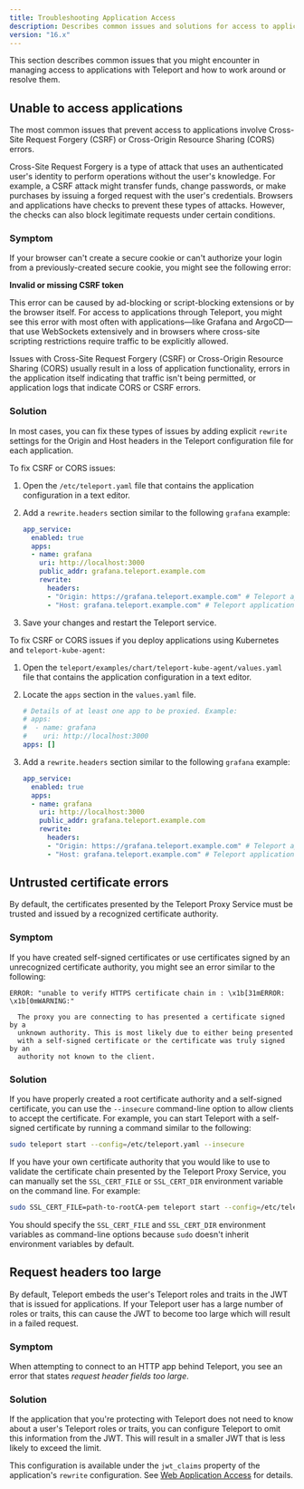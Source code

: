 ```yaml
---
title: Troubleshooting Application Access
description: Describes common issues and solutions for access to applications protected by Teleport.
version: "16.x"
---
```


This section describes common issues that you might encounter in managing access to applications
with Teleport and how to work around or resolve them.

## Unable to access applications

The most common issues that prevent access to applications involve Cross-Site Request Forgery (CSRF) or
Cross-Origin Resource Sharing (CORS) errors.

Cross-Site Request Forgery is a type of attack that uses an authenticated user's identity to perform operations
without the user's knowledge. For example, a CSRF attack might transfer funds, change passwords, or make purchases
by issuing a forged request with the user's credentials. Browsers and applications have checks to prevent these
types of attacks. However, the checks can also block legitimate requests under certain conditions.

### Symptom

If your browser can't create a secure cookie or can't authorize your login from a previously-created secure
cookie, you might see the following error:

**Invalid or missing CSRF token**

This error can be caused by ad-blocking or script-blocking extensions or by the browser itself.
For access to applications through Teleport, you might see this error with most often with
applications—like Grafana and ArgoCD—that use WebSockets extensively and in browsers where
cross-site scripting restrictions require traffic to be explicitly allowed.

Issues with Cross-Site Request Forgery (CSRF) or Cross-Origin Resource Sharing (CORS) usually
result in a loss of application functionality, errors in the application itself indicating that
traffic isn't being permitted, or application logs that indicate CORS or CSRF errors.

### Solution

In most cases, you can fix these types of issues by adding explicit `rewrite` settings for the Origin and Host headers
in the Teleport configuration file for each application.

To fix CSRF or CORS issues:

1. Open the `/etc/teleport.yaml` file that contains the application configuration in a text editor.

2. Add a `rewrite.headers` section similar to the following `grafana` example:

   ```yaml
   app_service:
     enabled: true
     apps:
     - name: grafana
       uri: http://localhost:3000
       public_addr: grafana.teleport.example.com
       rewrite:
         headers:
         - "Origin: https://grafana.teleport.example.com" # Teleport application subdomain prepended with "https://"
         - "Host: grafana.teleport.example.com" # Teleport application subdomain itself
   ```

3. Save your changes and restart the Teleport service.

To fix CSRF or CORS issues if you deploy applications using Kubernetes and `teleport-kube-agent`:

1. Open the `teleport/examples/chart/teleport-kube-agent/values.yaml` file that contains the application
   configuration in a text editor.

2. Locate the `apps` section in the `values.yaml` file.

   ```yaml
   # Details of at least one app to be proxied. Example:
   # apps:
   #  - name: grafana
   #    uri: http://localhost:3000
   apps: []
   ```

3. Add a `rewrite.headers` section similar to the following `grafana` example:

   ```yaml
   app_service:
     enabled: true
     apps:
     - name: grafana
       uri: http://localhost:3000
       public_addr: grafana.teleport.example.com
       rewrite:
         headers:
         - "Origin: https://grafana.teleport.example.com" # Teleport application subdomain prepended with "https://"
         - "Host: grafana.teleport.example.com" # Teleport application subdomain itself
   ```

## Untrusted certificate errors

By default, the certificates presented by the Teleport Proxy Service must be trusted and issued by
a recognized certificate authority.

### Symptom

If you have created self-signed certificates or use certificates signed by an unrecognized
certificate authority, you might see an error similar to the following:

```text
ERROR: "unable to verify HTTPS certificate chain in : \x1b[31mERROR: \x1b[0mWARNING:"

  The proxy you are connecting to has presented a certificate signed by a
  unknown authority. This is most likely due to either being presented
  with a self-signed certificate or the certificate was truly signed by an
  authority not known to the client.
```

### Solution

If you have properly created a root certificate authority and a self-signed
certificate, you can use the `--insecure` command-line option to allow clients
to accept the certificate. For example, you can start Teleport with a self-signed
certificate by running a command similar to the following:

```bash
sudo teleport start --config=/etc/teleport.yaml --insecure
```

If you have your own certificate authority that you would like to use to
validate the certificate chain presented by the Teleport Proxy Service, you can
manually set the `SSL_CERT_FILE` or `SSL_CERT_DIR` environment variable on the
command line. For example:

```bash
sudo SSL_CERT_FILE=path-to-rootCA-pem teleport start --config=/etc/teleport.yaml
```

You should specify the `SSL_CERT_FILE` and `SSL_CERT_DIR` environment variables as command-line
options because `sudo` doesn't inherit environment variables by default.

## Request headers too large

By default, Teleport embeds the user's Teleport roles and traits in the JWT that
is issued for applications. If your Teleport user has a large number of roles or
traits, this can cause the JWT to become too large which will result in a failed
request.

### Symptom

When attempting to connect to an HTTP app behind Teleport, you see an error
that states *request header fields too large*.

### Solution

If the application that you're protecting with Teleport does not need to know
about a user's Teleport roles or traits, you can configure Teleport to omit
this information from the JWT. This will result in a smaller JWT that is less
likely to exceed the limit.

This configuration is available under the `jwt_claims` property of the
application's `rewrite` configuration. See
[Web Application Access](/docs/ver/16.x/application-access/guides/connecting-apps#configuring-the-jwt-token)
for details.
